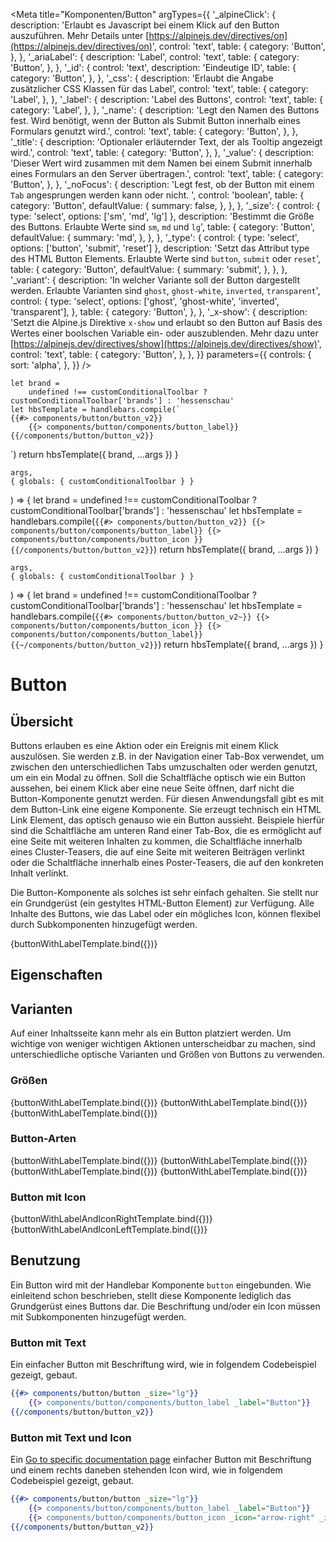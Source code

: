 
<Meta
    title="Komponenten/Button"
    argTypes={{
        '_alpineClick': {
            description:
                'Erlaubt es Javascript bei einem Klick auf den Button auszuführen. Mehr Details unter [https://alpinejs.dev/directives/on](https://alpinejs.dev/directives/on)',
            control: 'text',
            table: {
                category: 'Button',
            },
        },
        '_ariaLabel': {
            description: 'Label',
            control: 'text',
            table: {
                category: 'Button',
            },
        },
        '_id': {
            control: 'text',
            description: 'Eindeutige ID',
            table: {
                category: 'Button',
            },
        },
        '_css': {
            description: 'Erlaubt die Angabe zusätzlicher CSS Klassen für das Label',
            control: 'text',
            table: {
                category: 'Label',
            },
        },
        '_label': {
            description: 'Label des Buttons',
            control: 'text',
            table: {
                category: 'Label',
            },
        },
        '_name': {
            description:
                'Legt den Namen des Buttons fest. Wird benötigt, wenn der Button als Submit Button innerhalb eines Formulars genutzt wird.',
            control: 'text',
            table: {
                category: 'Button',
            },
        },
        '_title': {
            description: 'Optionaler erläuternder Text, der als Tooltip angezeigt wird.',
            control: 'text',
            table: {
                category: 'Button',
            },
        },
        '_value': {
            description:
                'Dieser Wert wird zusammen mit dem Namen bei einem Submit innerhalb eines Formulars an den Server übertragen.',
            control: 'text',
            table: {
                category: 'Button',
            },
        },
        '_noFocus': {
            description:
                'Legt fest, ob der Button mit einem `Tab` angesprungen werden kann oder nicht. ',
            control: 'boolean',
            table: {
                category: 'Button',
                defaultValue: {
                    summary: false,
                },
            },
        },
        '_size': {
            control: { type: 'select', options: ['sm', 'md', 'lg'] },
            description: 'Bestimmt die Größe des Buttons. Erlaubte Werte sind `sm`, `md` und `lg`',
            table: {
                category: 'Button',
                defaultValue: {
                    summary: 'md',
                },
            },
        },
        '_type': {
            control: { type: 'select', options: ['button', 'submit', 'reset'] },
            description:
                'Setzt das Attribut type des HTML Button Elements. Erlaubte Werte sind `button`, `submit` oder `reset`',
            table: {
                category: 'Button',
                defaultValue: {
                    summary: 'submit',
                },
            },
        },
        '_variant': {
            description:
                'In welcher Variante soll der Button dargestellt werden. Erlaubte Varianten sind `ghost`, `ghost-white`, `inverted`, `transparent`',
            control: {
                type: 'select',
                options: ['ghost', 'ghost-white', 'inverted', 'transparent'],
            },
            table: {
                category: 'Button',
            },
        },
        '_x-show': {
            description:
                'Setzt die Alpine.js Direktive `x-show` und erlaubt so den Button auf Basis des Wertes einer boolschen Variable ein- oder auszublenden. Mehr dazu unter [https://alpinejs.dev/directives/show](https://alpinejs.dev/directives/show)',
            control: 'text',
            table: {
                category: 'Button',
            },
        },
    }}
    parameters={{
        controls: {
            sort: 'alpha',
        },
    }}
/>

    let brand =
        undefined !== customConditionalToolbar ? customConditionalToolbar['brands'] : 'hessenschau'
    let hbsTemplate = handlebars.compile(`
    {{#> components/button/button_v2}}
        {{> components/button/components/button_label}}
    {{/components/button/button_v2}}
  `)
    return hbsTemplate({ brand, ...args })
}

    args,
    { globals: { customConditionalToolbar } }
) => {
    let brand =
        undefined !== customConditionalToolbar ? customConditionalToolbar['brands'] : 'hessenschau'
    let hbsTemplate = handlebars.compile(`
    {{#> components/button/button_v2}}
        {{> components/button/components/button_label}}
        {{> components/button/components/button_icon }}
    {{/components/button/button_v2}}
  `)
    return hbsTemplate({ brand, ...args })
}

    args,
    { globals: { customConditionalToolbar } }
) => {
    let brand =
        undefined !== customConditionalToolbar ? customConditionalToolbar['brands'] : 'hessenschau'
    let hbsTemplate = handlebars.compile(`
    {{#> components/button/button_v2~}}
        {{> components/button/components/button_icon }}
        {{> components/button/components/button_label}}
    {{~/components/button/button_v2}}
  `)
    return hbsTemplate({ brand, ...args })
}

# Button

## Übersicht

Buttons erlauben es eine Aktion oder ein Ereignis mit einem Klick auszulösen. Sie werden z.B. in der Navigation einer Tab-Box verwendet, um zwischen
den unterschiedlichen Tabs umzuschalten oder werden genutzt, um ein ein Modal zu öffnen.
Soll die Schaltfläche optisch wie ein Button aussehen, bei einem Klick aber eine neue Seite öffnen, darf nicht die Button-Komponente genutzt werden.
Für diesen Anwendungsfall gibt es mit dem Button-Link eine eigene Komponente. Sie erzeugt technisch ein HTML Link Element,
das optisch genauso wie ein Button aussieht. Beispiele hierfür sind die Schaltfläche am unteren Rand einer Tab-Box, die es
ermöglicht auf eine Seite mit weiteren Inhalten zu kommen, die Schaltfläche innerhalb eines Cluster-Teasers, die auf eine Seite mit weiteren Beiträgen verlinkt
oder die Schaltfläche innerhalb eines Poster-Teasers, die auf den konkreten Inhalt verlinkt.

Die Button-Komponente als solches ist sehr einfach gehalten. Sie stellt nur ein Grundgerüst (ein gestyltes HTML-Button Element) zur Verfügung. Alle Inhalte des Buttons,
wie das Label oder ein mögliches Icon, können flexibel durch Subkomponenten hinzugefügt werden.

<Canvas>
    <Story
        name="Spielplatz"
        args={{
            _size: 'md',
            _label: 'Button',
        }}
    >
        {buttonWithLabelTemplate.bind({})}
    </Story>
</Canvas>

## Eigenschaften

<ArgsTable story="Spielplatz" />

## Varianten

Auf einer Inhaltsseite kann mehr als ein Button platziert werden. Um wichtige von weniger wichtigen Aktionen
unterscheidbar zu machen, sind unterschiedliche optische Varianten und Größen von Buttons zu verwenden.

### Größen

<Preview withToolbar>
    <Story
        name="Button - lg"
        argTypes={{
            _size: {
                control: false,
            },
            _variant: {
                control: false,
            },
        }}
        args={{
            _size: 'lg',
            _label: 'Large',
        }}
    >
        {buttonWithLabelTemplate.bind({})}
    </Story>
    <Story
        name="Button - md"
        argTypes={{
            _size: {
                control: false,
            },
            _variant: {
                control: false,
            },
        }}
        args={{
            _size: 'md',
            _label: 'Medium',
        }}
    >
        {buttonWithLabelTemplate.bind({})}
    </Story>
    <Story
        name="Button - sm"
        argTypes={{
            _size: {
                control: false,
            },
            _variant: {
                control: false,
            },
        }}
        args={{
            _size: 'sm',
            _label: 'Small',
        }}
    >
        {buttonWithLabelTemplate.bind({})}
    </Story>
</Preview>

### Button-Arten

<Preview withToolbar>
    <Story
        name="Button - Normal"
        argTypes={{
            _size: {
                control: false,
            },
            _variant: {
                control: false,
            },
        }}
        args={{
            _size: 'lg',
            _label: 'Normal',
        }}
    >
        {buttonWithLabelTemplate.bind({})}
    </Story>
    <Story
        name="Button - Ghost"
        argTypes={{
            _size: {
                control: false,
            },
            _variant: {
                control: false,
            },
        }}
        args={{
            _size: 'lg',
            _label: 'Ghost',
            _variant: 'ghost',
        }}
    >
        {buttonWithLabelTemplate.bind({})}
    </Story>
    <Story
        name="Button - Invertiert"
        argTypes={{
            _size: {
                control: false,
            },
            _variant: {
                control: false,
            },
        }}
        args={{
            _size: 'lg',
            _label: 'Invertiert',
            _variant: 'inverted',
        }}
    >
        {buttonWithLabelTemplate.bind({})}
    </Story>
    <Story
        name="Button - Transparent"
        argTypes={{
            _size: {
                control: false,
            },
            _variant: {
                control: false,
            },
        }}
        args={{
            _size: 'lg',
            _label: 'Transparent',
            _variant: 'transparent',
        }}
    >
        {buttonWithLabelTemplate.bind({})}
    </Story>
</Preview>

### Button mit Icon <a id="button-icon"/>

<Preview withToolbar>
    <Story
        name="Button - Icon rechts"
        argTypes={{
            _size: {
                control: false,
            },
            _variant: {
                control: false,
            },
        }}
        args={{
            _size: 'lg',
            _label: 'Icon rechts',
            _icon: 'arrow-right',
        }}
    >
        {buttonWithLabelAndIconRightTemplate.bind({})}
    </Story>
    <Story
        name="Button - Icon links"
        argTypes={{
            _size: {
                control: false,
            },
            _variant: {
                control: false,
            },
        }}
        args={{
            _size: 'lg',
            _label: 'Icon links',
            _icon: 'arrow-left',
        }}
    >
        {buttonWithLabelAndIconLeftTemplate.bind({})}
    </Story>
</Preview>

## Benutzung

Ein Button wird mit der Handlebar Komponente `button` eingebunden. Wie einleitend schon beschrieben, stellt diese
Komponente lediglich das Grundgerüst eines Buttons dar. Die Beschriftung und/oder ein Icon müssen mit Subkomponenten hinzugefügt
werden.

### Button mit Text

Ein einfacher Button mit Beschriftung wird, wie in folgendem Codebeispiel gezeigt, gebaut.

```handlebars
{{#> components/button/button _size="lg"}}
    {{> components/button/components/button_label _label="Button"}}
{{/components/button/button_v2}}
```

### Button mit Text und Icon

Ein [Go to specific documentation page](#button-icon) einfacher Button mit Beschriftung und einem rechts daneben stehenden Icon wird, wie in folgendem Codebeispiel gezeigt, gebaut.

```handlebars
{{#> components/button/button _size="lg"}}
    {{> components/button/components/button_label _label="Button"}}
    {{> components/button/components/button_icon _icon="arrow-right" _iconmap="icons"}}
{{/components/button/button_v2}}
```
